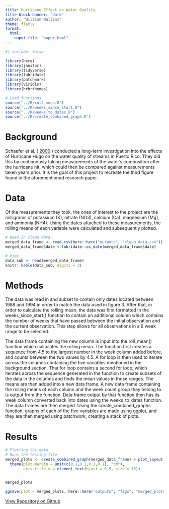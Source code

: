```yaml
---
title: Hurricane Effect on Water Quality
title-block-banner: "dark"
author: "William Mullins"
theme: flatly
format: 
  html:
    ouput-file: "paper.html"
---
```


```r
#| include: false

library(here)
library(janitor)
library(tidyverse)
library(lubridate)
library(patchwork)
library(viridis)
library(hrbrthemes)

# Load functions 
source("../R/roll_mean.R")
source("../R/weeks_since_start.R")
source("../R/weeks_to_dates.R")
source("../R/create_combined_graph.R")
```

<h1>Background</h1>
Schaefer et al. (
<a href="https://eds-214-workflows-reproducibility.github.io/course-materials/interactive/interactive-day1am.html#ref-schaefer2000" role="doc-biblioref" data-original-href="https://eds-214-workflows-reproducibility.github.io/course-materials/interactive/interactive-day1am.html#ref-schaefer2000" aria-expanded="false">2000</a>
)
conducted a long-term investigation into the effects of Hurricane Hugo on the water quality of streams in Puerto Rico. They did this by continuously taking measurements of the water's composition after the hurricane hit, which could then be compared against measurements taken years prior. It is the goal of this project to recreate the third figure found in the aforementioned research paper. 
<h1>Data</h1>

Of the measurements they took, the ones of interest to the project are the milligrams of potassium (K), nitrate (NO3), calcium (Ca), magnesium (Mg), and ammonia (NH4). Using the dates attached to these measurements, the rolling means of each variable were calculated and subsequently plotted. 

```r
# Read in clean data
merged_data_frame <- read.csv(here::here("outputs", "clean_data.csv"))
merged_data_frame$date <-lubridate::as_date(merged_data_frame$date)

# View
data_sub <- head(merged_data_frame) 
knitr::kable(data_sub, digits = 3)
```

<h1>Methods</h1>
The data was read in and subset to contain only dates located between 1988 and 1994 in order to match the data used in figure 3. After that, in order to calculate the rolling mean, the data was first formatted in the weeks_since_start() function to contain an additional column which contains the number of weeks that have passed between the initial observation and the current observation. This step allows for all observations in a 9 week range to be selected. 

The data frame containing the new column is input into the roll_mean() function which calculates the rolling mean. The function first creates a sequence from 4.5 to the largest number in the week column added before, and counts between the two values by 4.5. A for loop is then used to iterate across the columns containing the five variables mentioned in the background section. That for loop contains a second for loop, which iterates across the sequence generated in the function to create subsets of the data in the columns and finds the mean values in those ranges. The means are then added into a new data frame. A new data frame containing the rolling means of each column and the week count group they belong to is output from the function.
 Data frame output by that function then has its week column converted back into dates using the weeks_to_dates function. The data frames are then merged. Using the create_combined_graphs function, graphs of each of the five variables are made using ggplot, and they are then merged using patchwork, creating a stack of plots.

<h1>Results</h1>

```r
# Plotting the data
# Runs the testing file
merged_plots <- create_combined_graph(merged_data_frame) + plot_layout(axes = "collect", guides = "collect") & 
  theme(plot.margin = unit(c(0.1,0.1,0.1,0.1), "cm"), 
        axis.title.x = element_text(hjust = 0.5, size = 15))


merged_plots 
 
ggsave(plot = merged_plots, here::here("outputs", "figs", "merged_plots.jpg"), width = 6, height = 4)

```

<a href="https://github.com/willrmull/eds-214-water-quality" class="btn btn-lg btn-primary">View Repository on Github</a>
